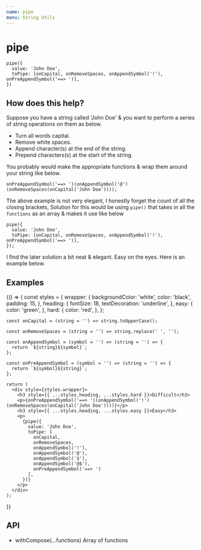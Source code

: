 ```yaml
---
name: pipe
menu: String Utils
---
```



# pipe

```
pipe({
  value: 'John Doe',
  toPipe: [onCapital, onRemoveSpaces, onAppendSymbol('!'), onPreAppendSymbol('==> ')],
})
```

## How does this help?

Suppose you have a string called 'John Doe' & you want to perform a series of
string operations on them as below.

- Turn all words capital.
- Remove white spaces.
- Append character(s) at the end of the string.
- Prepend characters(s) at the start of the string.

You probably would make the appropriate functions & wrap them around your string
like below.

```
onPreAppendSymbol('==> ')(onAppendSymbol('@')(onRemoveSpaces(onCapital('John Doe'))));
```

The above example is not very elegant, I honestly forget the count of all the
closing brackets, Solution for this would be using `pipe()` that takes in all
the `functions` as an array & makes it use like below

```
pipe({
  value: 'John Doe',
  toPipe: [onCapital, onRemoveSpaces, onAppendSymbol('!'), onPreAppendSymbol('==> ')],
});
```

I find the later solution a bit neat & elegant. Easy on the eyes. Here is an
example below.

## Examples

<Playground>
  {() => {
    const styles = {
      wrapper: {
        backgroundColor: 'white',
        color: 'black',
        padding: 15,
      },
      heading: {
        fontSize: 18,
        textDecoration: 'underline',
      },
      easy: {
        color: 'green',
      },
      hard: {
        color: 'red',
      },
    };

    const onCapital = (string = '') => string.toUpperCase();

    const onRemoveSpaces = (string = '') => string.replace(' ', '');

    const onAppendSymbol = (symbol = '') => (string = '') => {
      return `${string}${symbol}`;
    };

    const onPreAppendSymbol = (symbol = '') => (string = '') => {
      return `${symbol}${string}`;
    };

    return (
      <div style={styles.wrapper}>
        <h3 style={{ ...styles.heading, ...styles.hard }}>Difficult</h3>
        <p>{onPreAppendSymbol('==> ')(onAppendSymbol('!')(onRemoveSpaces(onCapital('John Doe'))))}</p>
        <h3 style={{ ...styles.heading, ...styles.easy }}>Easy</h3>
        <p>
          {pipe({
            value: 'John Doe',
            toPipe: [
              onCapital,
              onRemoveSpaces,
              onAppendSymbol('!'),
              onAppendSymbol('@'),
              onAppendSymbol('$'),
              onAppendSymbol('@$'),
              onPreAppendSymbol('==> ')
            ],
          })}
        </p>
      </div>
    );

}}

</Playground>

## API

- withCompose(...functions) Array of functions
